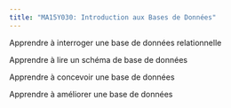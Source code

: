 ```yaml
---
title: "MA15Y030: Introduction aux Bases de Données"
---
```


Apprendre à interroger une base de données relationnelle

Apprendre à lire un schéma  de base de données 

Apprendre à concevoir une base de données

Apprendre à améliorer une base de données 




